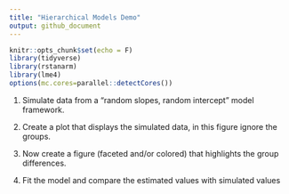 ```yaml
---
title: "Hierarchical Models Demo"
output: github_document
---
```


```r
knitr::opts_chunk$set(echo = F)
library(tidyverse) 
library(rstanarm)
library(lme4)
options(mc.cores=parallel::detectCores())
```



1. Simulate data from a "random slopes, random intercept" model framework.



2. Create a plot that displays the simulated data, in this figure ignore the groups. 


3. Now create a figure (faceted and/or colored) that highlights the group differences.


4. Fit the model and compare the estimated values with simulated values
